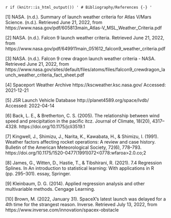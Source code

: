 `r if (knitr::is_html_output()) '
# Bibliography/References {-}
'`

[1]  NASA. (n.d.). Summary of launch weather criteria for Atlas V/Mars Science. (n.d.). Retrieved June 21, 2022, from https://www.nasa.gov/pdf/605813main_Atlas-V_MSL_Weather_Criteria.pdf 


[2] NASA. (n.d.). Falcon 9 launch weather criteria. Retrieved June 21, 2022, from https://www.nasa.gov/pdf/649911main_051612_falcon9_weather_criteria.pdf 


[3] NASA. (n.d.). Falcon 9 crew dragon launch weather criteria - NASA. Retrieved June 21, 2022, from https://www.nasa.gov/sites/default/files/atoms/files/falcon9_crewdragon_launch_weather_criteria_fact_sheet.pdf 


[4] Spaceport Weather Archive https://kscweather.ksc.nasa.gov/ Accessed: 2021-12-21


[5] JSR Launch Vehicle Database http://planet4589.org/space/lvdb/ Accessed: 2022-04-14


[6] Back, L. E., & Bretherton, C. S. (2005). The relationship between wind speed and precipitation in the pacific itcz. Journal of Climate, 18(20), 4317–4328. https://doi.org/10.1175/jcli3519.1 

[7] Kingwell, J., Shimizu, J., Narita, K., Kawabata, H., &amp; Shimizu, I. (1991). Weather factors affecting rocket operations: A review and case history. Bulletin of the American Meteorological Society, 72(6), 778–793. https://doi.org/10.1175/1520-0477(1991)072&lt;0778:wfaroa&gt;2.0.co;2 

[8] James, G., Witten, D., Hastie, T., &amp; Tibshirani, R. (2021). 7.4 Regression Splines. In An introduction to statistical learning: With applications in R (pp. 295–301). essay, Springer. 

[9] Kleinbaum, D. G. (2014). Applied regression analysis and other multivariable methods. Cengage Learning. 

[10] Brown, M. (2022, January 31). SpaceX's latest launch was delayed for a 4th time for the strangest reason. Inverse. Retrieved July 13, 2022, from https://www.inverse.com/innovation/spacex-obstacle 

